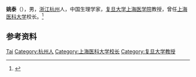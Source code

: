 '''姚泰'''（{{bd|1938年|}}），男，[[浙江|浙江]][[杭州|杭州]]人，中国生理学家，[[复旦大学上海医学院|复旦大学上海医学院]]教授，曾任[[上海医科大学|上海医科大学]]校长。<ref>{{Cite book|title=二十世纪中国名人辞典|author=蔡开松, 于信凤主编; 曾卓明, 周溯源, 赵书刚副主编|publisher=辽宁人民出版社|year=1991|isbn=|location=沈阳|pages=}}</ref>

== 参考资料 ==
{{reflist}}

{{中国人物小作品}}

{{Authority control}}
{{DEFAULTSORT:Yao姚}}
[[Category:姚姓|Tai]]
[[Category:杭州人|Category:杭州人]]
[[Category:上海医科大学校长|Category:上海医科大学校长]]
[[Category:复旦大学教授|Category:复旦大学教授]]